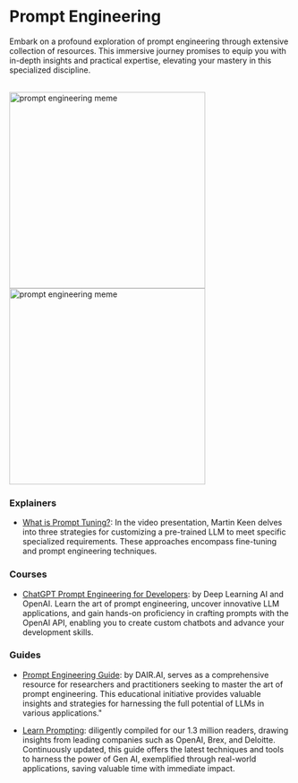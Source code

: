 # Prompt Engineering 

Embark on a profound exploration of prompt engineering through extensive collection of resources. This immersive journey promises to equip you with in-depth insights and practical expertise, elevating your mastery in this specialized discipline.

<br/>
<div style={{ display: "flex" }}>
  <img src="/static/img/memes/promptEngMeme.png" alt="prompt engineering meme" width="350" />
  <img src="/static/img/memes/promptEngMeme.jpeg" alt="prompt engineering meme" width="350" />
</div>

### Explainers

- [What is Prompt Tuning?](https://www.youtube.com/watch?v=yu27PWzJI_Y): In the video presentation, Martin Keen delves into three strategies for customizing a pre-trained LLM to meet specific specialized requirements. These approaches encompass fine-tuning and prompt engineering techniques.

### Courses

- [ChatGPT Prompt Engineering for Developers](https://www.deeplearning.ai/short-courses/chatgpt-prompt-engineering-for-developers/): by Deep Learning AI and OpenAI. Learn the art of prompt engineering, uncover innovative LLM applications, and gain hands-on proficiency in crafting prompts with the OpenAI API, enabling you to create custom chatbots and advance your development skills.

### Guides 

- [Prompt Engineering Guide](https://www.promptingguide.ai/):  by DAIR.AI, serves as a comprehensive resource for researchers and practitioners seeking to master the art of prompt engineering. This educational initiative provides valuable insights and strategies for harnessing the full potential of LLMs in various applications."
 
- [Learn Prompting](https://learnprompting.org/docs/intro): diligently compiled for our 1.3 million readers, drawing insights from leading companies such as OpenAI, Brex, and Deloitte. Continuously updated, this guide offers the latest techniques and tools to harness the power of Gen AI, exemplified through real-world applications, saving valuable time with immediate impact.
